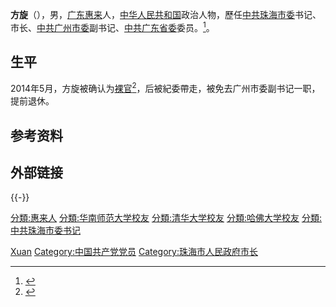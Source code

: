'''方旋'''（{{bd|1954年|10月| }}），男，[[广东|广东]][[惠来|惠来]]人，[[中华人民共和国|中华人民共和国]]政治人物，歷任[[中共珠海市委|中共珠海市委]]书记、市长、[[中共广州市委|中共广州市委]]副书记、[[中共广东省委|中共广东省委]]委员。<ref>{{Cite web |url=http://politics.people.com.cn/n/2014/0519/c1001-25037127.html |title=广州市委副书记方旋因是“裸官”提前退休（图/简历） |access-date=2016-07-14 |archive-date=2017-01-13 |archive-url=https://web.archive.org/web/20170113075452/http://politics.people.com.cn/n/2014/0519/c1001-25037127.html |dead-url=no }}</ref>。

== 生平 ==
2014年5月，方旋被确认为[[裸官|裸官]]<ref>{{Cite web |url=http://news.takungpao.com.hk/mainland/focus/2014-05/2490632.html |title=港媒：胡春華嚴打粵「裸官」 |access-date=2016-07-14 |archive-date=2019-09-27 |archive-url=https://web.archive.org/web/20190927143447/http://news.takungpao.com.hk/mainland/focus/2014-05/2490632.html |dead-url=no }}</ref>，后被紀委帶走，被免去广州市委副书记一职，提前退休。

== 参考资料 ==
{{reflist}}

== 外部链接 ==
{{-}}
{{start box}}
{{s-ppo}}
{{s-before|[[黄龙云|黄龙云]]}}
{{s-title|[[中国共产党珠海市委员会|中国共产党珠海市委员会]]书记|2002年8月－2005年8月}}
{{s-after|[[邓维龙|邓维龙]]}}
{{s-gov}}
{{s-before|[[黄龙云|黄龙云]]}}
{{s-title|[[珠海市人民政府|珠海市人民政府]]市长|2001年1月－2002年8月}}
{{s-after|[[王顺生|王顺生]]}}
{{end box}}

{{Authority control}}
{{DEFAULTSORT:Fang Xuan}}
[[Category:方姓|Xuan]]
[[分類:惠来人|分類:惠来人]]
[[Category:中国共产党党员|Category:中国共产党党员]]
[[分類:华南师范大学校友|分類:华南师范大学校友]]
[[分類:清华大学校友|分類:清华大学校友]]
[[分類:哈佛大学校友|分類:哈佛大学校友]]
[[分類:中共珠海市委书记|分類:中共珠海市委书记]]
[[Category:珠海市人民政府市长|Category:珠海市人民政府市长]]